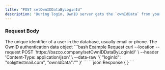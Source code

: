 ```yaml
---
title: "POST setOwnIDDataByLoginId"
description: "During login, OwnID server gets the `ownIdData` from your backend to resolve the biometric login challenge"
---
```


### Request Body

<ParamField body="loginId" type="string" required>
  The unique identifier of a user in the database, usually email or phone.
</ParamField>

<ParamField body="ownIdData" type="string" required>
  The OwnID authentication data object
</ParamField>

<RequestExample>
```bash Example Request
curl --location --request POST 'https://bazco.company/setOwnIDDataByLoginId/' \
--header 'Content-Type: application/json' \
--data-raw '{
  "loginId": "sol@testmail.com",
  "ownIdData":"<String>"
}'
```
</RequestExample>

<ResponseExample>
```json Response
{ }
```
</ResponseExample>
